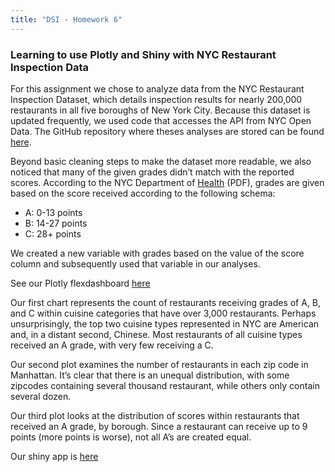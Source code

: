 ```yaml
---
title: "DSI - Homework 6"
---
```


### Learning to use Plotly and Shiny with NYC Restaurant Inspection Data

For this assignment we chose to analyze data from the NYC Restaurant Inspection Dataset, which details inspection results for nearly 200,000 restaurants in all five boroughs of New York City. Because this dataset is updated frequently, we used code that accesses the API from NYC Open Data. The GitHub repository where theses analyses are stored can be found [here](https://github.com/carolinadownie/p8105_hw6_cgd2137).

Beyond basic cleaning steps to make the dataset more readable, we also noticed that many of the given grades didn't match with the reported scores. According to the NYC Department of [Health](how-we-score-grade.pdf) (PDF), grades are given based on the score received according to the following schema:

  * A: 0-13 points
  * B: 14-27 points
  * C: 28+ points
  
We created a new variable with grades based on the value of the score column and subsequently used that variable in our analyses.

See our Plotly flexdashboard [here](p8105_hw6_cgd2137_Prob1.html)

Our first chart represents the count of restaurants receiving grades of A, B, and C within cuisine categories that have over 3,000 restaurants. Perhaps unsurprisingly, the top two cuisine types represented in NYC are American and, in a distant second, Chinese. Most restaurants of all cuisine types received an A grade, with very few receiving a C.

Our second plot examines the number of restaurants in each zip code in Manhattan. It's clear that there is an unequal distribution, with some zipcodes containing several thousand restaurant, while others only contain several dozen.

Our third plot looks at the distribution of scores within restaurants that received an A grade, by borough. Since a restaurant can receive up to 9 points (more points is worse), not all A's are created equal. 




 Our shiny app is [here](https://carolinadownie.shinyapps.io/p8105_hw6_cgd2137_prob2/)
 
 




